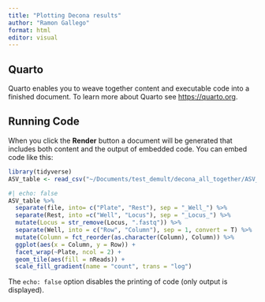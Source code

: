 ```yaml
---
title: "Plotting Decona results"
author: "Ramon Gallego"
format: html
editor: visual
---
```


## Quarto

Quarto enables you to weave together content and executable code into a finished document. To learn more about Quarto see <https://quarto.org>.

## Running Code

When you click the **Render** button a document will be generated that includes both content and the output of embedded code. You can embed code like this:

```r
library(tidyverse)
ASV_table <- read_csv("~/Documents/test_demult/decona_all_together/ASV_table.csv")

```

```r
#| echo: false
ASV_table %>% 
  separate(file, into= c("Plate", "Rest"), sep = "_Well_") %>% 
  separate(Rest, into =c("Well", "Locus"), sep = "_Locus_") %>% 
  mutate(Locus = str_remove(Locus, ".fastq")) %>% 
  separate(Well, into = c("Row", "Column"), sep = 1, convert = T) %>% 
  mutate(Column = fct_reorder(as.character(Column), Column)) %>% 
  ggplot(aes(x = Column, y = Row)) +
  facet_wrap(~Plate, ncol = 2) +
  geom_tile(aes(fill = nReads)) +
  scale_fill_gradient(name = "count", trans = "log")
```

The `echo: false` option disables the printing of code (only output is displayed).
